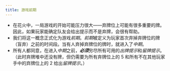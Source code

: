 ```yaml
---
title: 游戏前期
---
```



<BeginnersGuideProgress id="early-game" />

- 在花火中，一局游戏的开始可能压力很大——弃牌位上可能有很多重要的牌。因此，如果玩家能确定队友会给出提示而不是弃牌，会很有帮助。
- 我们将这一概念正式化为游戏*前期*。*前期*被定义为玩家首次弃掉弃牌位的牌（盲弃）之前的时间段。当有人弃掉弃牌位的牌时，就进入了*中期*。
- 所有人都同意，在进入*中期*之前，<Em>**必须**</Em>穷尽所有可用的*出牌提示*和*留牌提示*。（此时弃牌堆中还没有牌，但仍需要为所有弃牌位上的 5 和所有不在其他玩家手中的弃牌位上的 2 给出*留牌提示*。）

